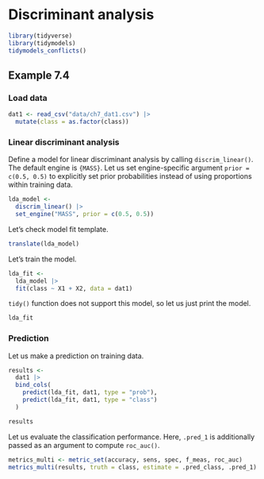 # Discriminant analysis

```r
library(tidyverse)
library(tidymodels)
tidymodels_conflicts()
```


## Example 7.4

### Load data

```r
dat1 <- read_csv("data/ch7_dat1.csv") |> 
  mutate(class = as.factor(class))
```


### Linear discriminant analysis

Define a model for linear discriminant analysis by calling `discrim_linear()`. The default engine is `{MASS}`. Let us set engine-specific argument `prior = c(0.5, 0.5)` to explicitly set prior probabilities instead of using proportions within training data.

```r
lda_model <- 
  discrim_linear() |> 
  set_engine("MASS", prior = c(0.5, 0.5))
```

Let's check model fit template.

```r
translate(lda_model)
```

Let's train the model.

```r
lda_fit <- 
  lda_model |> 
  fit(class ~ X1 + X2, data = dat1)
```

`tidy()` function does not support this model, so let us just print the model.

```r
lda_fit
```


### Prediction

Let us make a prediction on training data.

```r
results <-
  dat1 |> 
  bind_cols(
    predict(lda_fit, dat1, type = "prob"),
    predict(lda_fit, dat1, type = "class")
  )

results
```

Let us evaluate the classification performance. Here, `.pred_1` is additionally passed as an argument to compute `roc_auc()`.

```r
metrics_multi <- metric_set(accuracy, sens, spec, f_meas, roc_auc)
metrics_multi(results, truth = class, estimate = .pred_class, .pred_1)
```

